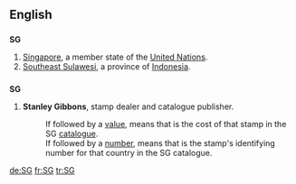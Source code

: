 {{also|sg|Sg|.sg}}
==English==

==={{abbreviation}}===
'''SG'''

# [[Singapore]], a member state of the [[United Nations]].
# [[Southeast Sulawesi]], a province of [[Indonesia]].

==={{initialism}}===
'''SG'''

# {{philately}} '''Stanley Gibbons''', stamp dealer and catalogue publisher.
#: If followed by a [[value]], means that is the cost of that stamp in the SG [[catalogue]].
#: If followed by a [[number]], means that is the stamp's identifying number for that country in the SG catalogue.

[[de:SG]]
[[fr:SG]]
[[tr:SG]]